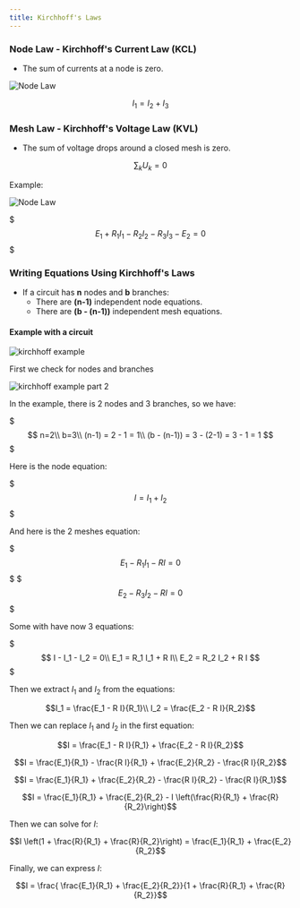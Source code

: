 ```yaml
---
title: Kirchhoff's Laws
---
```



### Node Law - Kirchhoff's Current Law (KCL)

- The sum of currents at a node is zero.


<div class="supercenter">
  <Image src={node_law} alt="Node Law" width={200} />
</div>

```math
I_1 = I_2 + I_3
```

### Mesh Law - Kirchhoff's Voltage Law (KVL)

- The sum of voltage drops around a closed mesh is zero.

```math
\sum_k U_k = 0
```

Example:


<div class="supercenter">
  <Image src={kirchhoff_voltage} alt="Node Law" width={600} />
</div>


$$$
E_1 + R_1 I_1 - R_2 I_2 - R_3 I_3 - E_2 = 0
$$$

### Writing Equations Using Kirchhoff's Laws

- If a circuit has **n** nodes and **b** branches:
  - There are **(n-1)** independent node equations.
  - There are **(b - (n-1))** independent mesh equations.

#### Example with a circuit


<div class="supercenter">
  <Image src={kirchhoff} alt="kirchhoff example" width={500} />
</div>

First we check for nodes and branches


<div class="supercenter">
  <Image src={kirchhoff_2} alt="kirchhoff example part 2" width={500} />
</div>

In the example, there is 2 nodes and 3 branches, so we have:

$$$
n=2\\
b=3\\
(n-1) = 2 - 1 = 1\\
(b - (n-1)) = 3 - (2-1) = 3 - 1 = 1
$$$

Here is the node equation:

$$$
I = I_1 + I_2
$$$

And here is the 2 meshes equation:

$$$
E_1 - R_1 I_1 - R I = 0
$$$
$$$
E_2 - R_3 I_2 - R I = 0
$$$

Some with have now 3 equations:

$$$
I - I_1 - I_2 = 0\\
E_1 = R_1 I_1 + R I\\
E_2 = R_2 I_2 + R I
$$$

Then we extract $I_1$ and $I_2$ from the equations:
```math
I_1 = \frac{E_1 - R I}{R_1}\\
I_2 = \frac{E_2 - R I}{R_2}
```
Then we can replace $I_1$ and $I_2$ in the first equation:

```math
I = \frac{E_1 - R I}{R_1} + \frac{E_2 - R I}{R_2}
```

```math
I = \frac{E_1}{R_1} - \frac{R I}{R_1} + \frac{E_2}{R_2} - \frac{R I}{R_2}
```

```math
I = \frac{E_1}{R_1}  + \frac{E_2}{R_2} - \frac{R I}{R_2} - \frac{R I}{R_1}
```

```math
I = \frac{E_1}{R_1}  + \frac{E_2}{R_2} - I \left(\frac{R}{R_1} + \frac{R}{R_2}\right)
```

Then we can solve for $I$:

```math
I \left(1 + \frac{R}{R_1} + \frac{R}{R_2}\right) = \frac{E_1}{R_1} + \frac{E_2}{R_2}
```

Finally, we can express $I$:

```math
I = \frac{ \frac{E_1}{R_1} + \frac{E_2}{R_2}}{1 + \frac{R}{R_1} + \frac{R}{R_2}}
```
